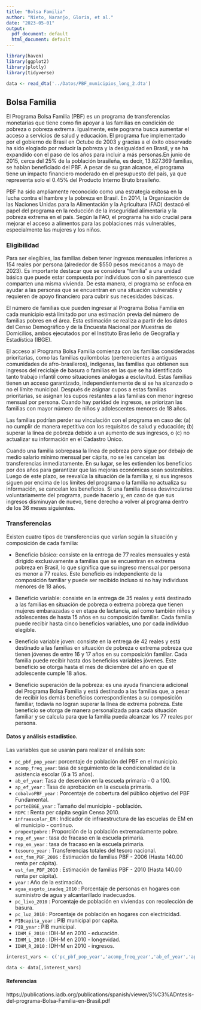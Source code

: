```yaml
---
title: "Bolsa Familia"
author: "Nieto, Naranjo, Gloria, et al."
date: "2023-05-01"
output:
  pdf_document: default
  html_document: default
---
```


```r
library(haven)
library(ggplot2)
library(plotly)
library(tidyverse)

data <- read_dta('../Datos/PBF_municipios_long_2.dta')
```

## Bolsa Familia

El Programa Bolsa Familia (PBF) es un programa de transferencias monetarias que tiene como fin apoyar a las familias en condición de pobreza o pobreza extrema. Igualmente, este pograma busca aumentar el acceso a servicios de salud y educación. El programa fue implementado por el gobierno de Brasil en Octube de 2003 y gracias a el éxito observado ha sido elogiado por reducir la pobreza y la desigualdad en Brasil, y se ha expandido con el paso de los años para incluir a más personas.En junio de 2015, cerca del 25% de la población brasileña, es decir, 13.827.369 familias, se habían beneficiado del PBF. A pesar de su gran alcance, el programa tiene un impacto financiero moderado en el presupuesto del país, ya que representa solo el 0.45% del Producto Interno Bruto brasileño.

PBF ha sido ampliamente reconocido como una estrategia exitosa en la lucha contra el hambre y la pobreza en Brasil. En 2014, la Organización de las Naciones Unidas para la Alimentación y la Agricultura (FAO) destacó el papel del programa en la reducción de la inseguridad alimentaria y la pobreza extrema en el país. Según la FAO, el programa ha sido crucial para mejorar el acceso a alimentos para las poblaciones más vulnerables, especialmente las mujeres y los niños.


### Eligibilidad
 
 
Para ser elegibles, las familias deben tener ingresos mensuales inferiores a 154 reales por persona (alrededor de $550 pesos mexicanos a mayo de 2023). Es importante destacar que se considera "familia" a una unidad básica que puede estar compuesta por individuos con o sin parentesco que comparten una misma vivienda. De esta manera, el programa se enfoca en ayudar a las personas que se encuentran en una situación vulnerable y requieren de apoyo financiero para cubrir sus necesidades básicas.

El número de familias que pueden ingresar al Programa Bolsa Familia en cada municipio está limitado por una estimación previa del número de familias pobres en el área. Esta estimación se realiza a partir de los datos del Censo Demográfico y de la Encuesta Nacional por Muestras de Domicilios, ambos ejecutados por el Instituto Brasileño de Geografía y Estadística (IBGE). 

El acceso al Programa Bolsa Familia comienza con las familias consideradas prioritarias, como las familias quilombolas (pertenecientes a antiguas comunidades de afro-brasileros), indígenas, las familias que obtienen sus ingresos del reciclaje de basura o familias en las que se ha identificado tanto trabajo infantil como situaciones análogas a esclavitud. Estas familias tienen un acceso garantizado, independientemente de si se ha alcanzado o no el límite municipal. Después de asignar cupos a estas familias prioritarias, se asignan los cupos restantes a las familias con menor ingreso mensual por persona. Cuando hay paridad de ingresos, se priorizan las familias con mayor número de niños y adolescentes menores de 18 años.

Las familias podrían perder su vinculación con el programa en caso de: (a) no cumplir de manera repetitiva con los requisitos de salud y educación; (b) superar la línea de pobreza debido a un aumento de sus ingresos, o (c) no actualizar su información en el Cadastro Único.

Cuando una familia sobrepasa la línea de pobreza pero sigue por debajo de medio salario mínimo mensual per cápita, no se les cancelan las transferencias inmediatamente. En su lugar, se les extienden los beneficios por dos años para garantizar que las mejoras económicas sean sostenibles. Luego de este plazo, se reevalúa la situación de la familia y, si sus ingresos siguen por encima de los límites del programa o la familia no actualiza su información, se cancelan los beneficios. Si una familia desea desvincularse voluntariamente del programa, puede hacerlo y, en caso de que sus ingresos disminuyan de nuevo, tiene derecho a volver al programa dentro de los 36 meses siguientes.
 
 
### Transferencias
 
 
Existen cuatro tipos de transferencias que varían según la situación y composición de cada familia:

* Beneficio básico: consiste en la entrega de 77 reales mensuales y está dirigido exclusivamente a familias que se encuentran en extrema pobreza en Brasil, lo que significa que su ingreso mensual por persona es menor a 77 reales. Este beneficio es independiente de la composición familiar y puede ser recibido incluso si no hay individuos menores de 18 años.

* Beneficio variable: consiste en la entrega de 35 reales y está destinado a las familias en situación de pobreza o extrema pobreza que tienen mujeres embarazadas o en etapa de lactancia, así como también niños y adolescentes de hasta 15 años en su composición familiar. Cada familia puede recibir hasta cinco beneficios variables, uno por cada individuo elegible.

* Beneficio variable joven: consiste en la entrega de 42 reales y está destinado a las familias en situación de pobreza o extrema pobreza que tienen jóvenes de entre 16 y 17 años en su composición familiar. Cada familia puede recibir hasta dos beneficios variables jóvenes. Este beneficio se otorga hasta el mes de diciembre del año en que el adolescente cumple 18 años.

* Beneficio superación de la pobreza: es una ayuda financiera adicional del Programa Bolsa Familia y está destinado a las familias que, a pesar de recibir los demás beneficios correspondientes a su composición familiar, todavía no logran superar la línea de extrema pobreza. Este beneficio se otorga de manera personalizada para cada situación familiar y se calcula para que la familia pueda alcanzar los 77 reales por persona.


#### Datos y análisis estadístico.  


Las variables que se usarán para realizar el análisis son: 

* `pc_pbf_pop_year`: porcentaje de población del PBF en el municipio.
* `acomp_freq_year`: tasa de seguimiento de la condicionalidad de la asistencia escolar (6 a 15 años).
* `ab_ef_year`: Tasa de deserción en la escuela primaria - 0 a 100.
* `ap_ef_year` : Tasa de aprobación en la escuela primaria.
* `cobalvoPBF_year` : Porcentaje de cobertura del público objetivo del PBF Fundamental.
* `porteIBGE_year` : Tamaño del municipio - población.
* `RDPC` : Renta per cápita según Censo 2010.
* `infraescolar_EM` : Indicador de infraestructura de las escuelas de EM en el municipio - continuo.
* `propextpobre` : Proporción de la población extremadamente pobre.
* `rep_ef_year` : tasa de fracaso en la escuela primaria.
* `rep_em_year` : tasa de fracaso en la escuela primaria.
* `tesouro_year` : Transferencias totales del tesoro nacional.
* `est_fam_PBF_2006` : Estimación de familias PBF - 2006 (Hasta 140.00 renta per cápita).
* `est_fam_PBF_2010` : Estimación de familias PBF - 2010 (Hasta 140.00 renta per cápita).
* `year` : Año de la estimación.
* `agua_esgoto_inadeq_2010` : Porcentaje de personas en hogares con suministro de agua y alcantarillado inadecuados.
* `pc_lixo_2010` : Porcentaje de población en viviendas con recolección de basura.
* `pc_luz_2010` : Porcentaje de población en hogares con electricidad.
* `PIBcapita_year` : PIB municipal por capita.
* `PIB_year` : PIB municipal.
* `IDHM_E_2010` : IDH-M en 2010 - educación.
* `IDHM_L_2010` : IDH-M en 2010 - longevidad.
* `IDHM_R_2010` : IDH-M en 2010 - ingresos.


```r

interest_vars <- c('pc_pbf_pop_year','acomp_freq_year','ab_ef_year','ap_ef_year','cobalvoPBF_year','porteIBGE_year','RDPC', 'infraescolar_EM', 'propextpobre','rep_ef_year','rep_em_year','tesouro_year','est_fam_PBF_2006','est_fam_PBF_2010','year','agua_esgoto_inadeq_2010','pc_lixo_2010','pc_luz_2010','PIBcapita_year','PIB_year','IDHM_E_2010','IDHM_L_2010','IDHM_R_2010')

data <- data[,interest_vars]
```


#### 
#### Referencias


https://publications.iadb.org/publications/spanish/viewer/S%C3%ADntesis-del-programa-Bolsa-Familia-en-Brasil.pdf


